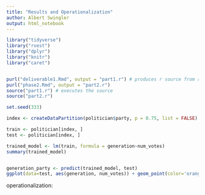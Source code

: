 ```yaml
---
title: "Results and Operationalization"
author: Albert Swingler
output: html_notebook
---
```


```r
library("tidyverse")
library("rvest")
library("dplyr")
library("knitr")
library("caret")


purl("deliverable1.Rmd", output = "part1.r") # produces r source from rmd
purl("phase2.Rmd", output = "part2.r")
source("part1.r") # executes the source
source("part2.r")


```



```r
set.seed(333)

index <- createDataPartition(politician$party, p = 0.75, list = FALSE)

train <- politician[index, ]
test <- politician[index, ]

trained_model <- lm(train, formula = generation~num_votes)
summary(trained_model)


generation_party <- predict(trained_model, test)
ggplot(data=test, aes(generation, num_votes)) + geom_point(color='orange')

```





operationalization: 






















